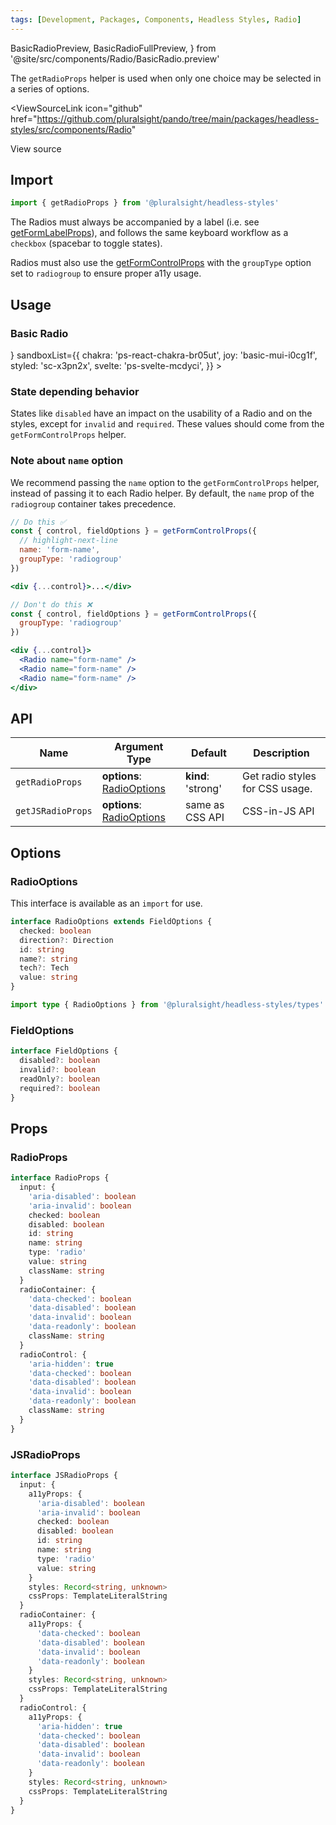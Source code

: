 ```yaml
---
tags: [Development, Packages, Components, Headless Styles, Radio]
---
```


<!-- TODO: As of 2.0.0-beta.17 live-codeblock do not support imports. -->
<!-- Keep an eye out so we can kill the components we are importing in. -->
<!-- https://docusaurus.io/docs/markdown-features/code-blocks#imports -->

  BasicRadioPreview,
  BasicRadioFullPreview,
} from '@site/src/components/Radio/BasicRadio.preview'

The `getRadioProps` helper is used when only one choice may be selected in a series of options.

<ViewSourceLink
  icon="github"
  href="https://github.com/pluralsight/pando/tree/main/packages/headless-styles/src/components/Radio"
>
  View source
</ViewSourceLink>

## Import

```javascript
import { getRadioProps } from '@pluralsight/headless-styles'
```

The Radios must always be accompanied by a label (i.e. see [getFormLabelProps](./FormControl.mdx)), and follows the same keyboard workflow as a `checkbox` (spacebar to toggle states).

Radios must also use the [getFormControlProps](./FormControl.mdx) with the `groupType` option set to `radiogroup` to ensure proper a11y usage.

## Usage

### Basic Radio

<BasicRadio />
<LiveExampleTabs
  fullCode={<BasicRadioFullPreview />}
  sandboxList={{
    chakra: 'ps-react-chakra-br05ut',
    joy: 'basic-mui-i0cg1f',
    styled: 'sc-x3pn2x',
    svelte: 'ps-svelte-mcdyci',
  }}
>
  <BasicRadioPreview />
</LiveExampleTabs>

### State depending behavior

States like `disabled` have an impact on the usability of a Radio and on the styles, except for `invalid` and `required`. These values should come from the `getFormControlProps` helper.

<RadioStates />

### Note about `name` option

We recommend passing the `name` option to the `getFormControlProps` helper, instead of passing it to each Radio helper. By default, the `name` prop of the `radiogroup` container takes precedence.

```jsx
// Do this ✅
const { control, fieldOptions } = getFormControlProps({
  // highlight-next-line
  name: 'form-name',
  groupType: 'radiogroup'
})

<div {...control}>...</div>

// Don't do this ❌
const { control, fieldOptions } = getFormControlProps({
  groupType: 'radiogroup'
})

<div {...control}>
  <Radio name="form-name" />
  <Radio name="form-name" />
  <Radio name="form-name" />
</div>
```

## API

| Name              | Argument Type                              | Default            | Description                     |
| ----------------- | ------------------------------------------ | ------------------ | ------------------------------- |
| `getRadioProps`   | **options**: [RadioOptions](#radiooptions) | **kind**: 'strong' | Get radio styles for CSS usage. |
| `getJSRadioProps` | **options**: [RadioOptions](#radiooptions) | same as CSS API    | CSS-in-JS API                   |

## Options

### RadioOptions

This interface is available as an `import` for use.

```typescript
interface RadioOptions extends FieldOptions {
  checked: boolean
  direction?: Direction
  id: string
  name?: string
  tech?: Tech
  value: string
}
```

```typescript title="Import example"
import type { RadioOptions } from '@pluralsight/headless-styles/types'
```

### FieldOptions

```typescript
interface FieldOptions {
  disabled?: boolean
  invalid?: boolean
  readOnly?: boolean
  required?: boolean
}
```

## Props

### RadioProps

```typescript
interface RadioProps {
  input: {
    'aria-disabled': boolean
    'aria-invalid': boolean
    checked: boolean
    disabled: boolean
    id: string
    name: string
    type: 'radio'
    value: string
    className: string
  }
  radioContainer: {
    'data-checked': boolean
    'data-disabled': boolean
    'data-invalid': boolean
    'data-readonly': boolean
    className: string
  }
  radioControl: {
    'aria-hidden': true
    'data-checked': boolean
    'data-disabled': boolean
    'data-invalid': boolean
    'data-readonly': boolean
    className: string
  }
}
```

### JSRadioProps

```typescript
interface JSRadioProps {
  input: {
    a11yProps: {
      'aria-disabled': boolean
      'aria-invalid': boolean
      checked: boolean
      disabled: boolean
      id: string
      name: string
      type: 'radio'
      value: string
    }
    styles: Record<string, unknown>
    cssProps: TemplateLiteralString
  }
  radioContainer: {
    a11yProps: {
      'data-checked': boolean
      'data-disabled': boolean
      'data-invalid': boolean
      'data-readonly': boolean
    }
    styles: Record<string, unknown>
    cssProps: TemplateLiteralString
  }
  radioControl: {
    a11yProps: {
      'aria-hidden': true
      'data-checked': boolean
      'data-disabled': boolean
      'data-invalid': boolean
      'data-readonly': boolean
    }
    styles: Record<string, unknown>
    cssProps: TemplateLiteralString
  }
}
```
